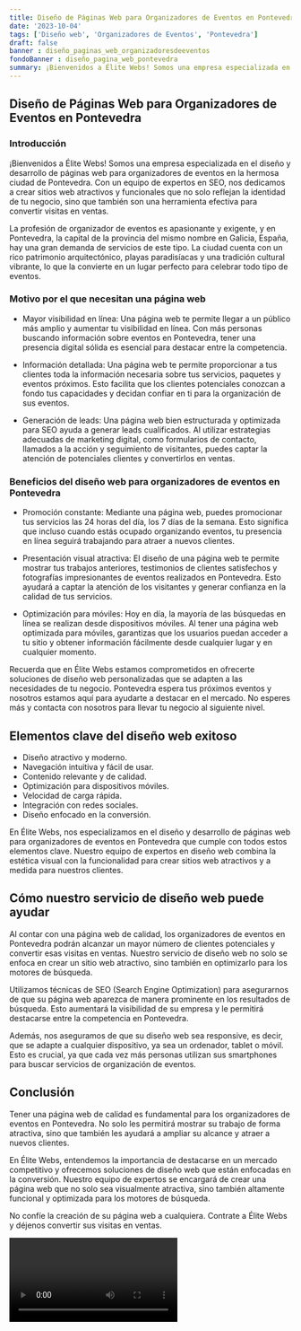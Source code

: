 ```yaml
---
title: Diseño de Páginas Web para Organizadores de Eventos en Pontevedra
date: '2023-10-04'
tags: ['Diseño web', 'Organizadores de Eventos', 'Pontevedra']
draft: false
banner : diseño_paginas_web_organizadoresdeeventos
fondoBanner : diseño_pagina_web_pontevedra
summary: ¡Bienvenidos a Élite Webs! Somos una empresa especializada en el diseño y desarrollo de páginas web para organizadores de eventos en la hermosa ciudad de Pontevedra. Con un equipo de expertos en SEO, nos dedicamos a crear sitios web atractivos y funcionales que no solo reflejan la identidad de tu negocio, sino que también son una herramienta efectiva para convertir visitas en ventas.
---
```


## Diseño de Páginas Web para Organizadores de Eventos en Pontevedra

### Introducción

¡Bienvenidos a Élite Webs! Somos una empresa especializada en el diseño y desarrollo de páginas web para organizadores de eventos en la hermosa ciudad de Pontevedra. Con un equipo de expertos en SEO, nos dedicamos a crear sitios web atractivos y funcionales que no solo reflejan la identidad de tu negocio, sino que también son una herramienta efectiva para convertir visitas en ventas.

La profesión de organizador de eventos es apasionante y exigente, y en Pontevedra, la capital de la provincia del mismo nombre en Galicia, España, hay una gran demanda de servicios de este tipo. La ciudad cuenta con un rico patrimonio arquitectónico, playas paradisíacas y una tradición cultural vibrante, lo que la convierte en un lugar perfecto para celebrar todo tipo de eventos.

### Motivo por el que necesitan una página web

* Mayor visibilidad en línea: Una página web te permite llegar a un público más amplio y aumentar tu visibilidad en línea. Con más personas buscando información sobre eventos en Pontevedra, tener una presencia digital sólida es esencial para destacar entre la competencia.

* Información detallada: Una página web te permite proporcionar a tus clientes toda la información necesaria sobre tus servicios, paquetes y eventos próximos. Esto facilita que los clientes potenciales conozcan a fondo tus capacidades y decidan confiar en ti para la organización de sus eventos.

* Generación de leads: Una página web bien estructurada y optimizada para SEO ayuda a generar leads cualificados. Al utilizar estrategias adecuadas de marketing digital, como formularios de contacto, llamados a la acción y seguimiento de visitantes, puedes captar la atención de potenciales clientes y convertirlos en ventas.

### Beneficios del diseño web para organizadores de eventos en Pontevedra

* Promoción constante: Mediante una página web, puedes promocionar tus servicios las 24 horas del día, los 7 días de la semana. Esto significa que incluso cuando estás ocupado organizando eventos, tu presencia en línea seguirá trabajando para atraer a nuevos clientes.

* Presentación visual atractiva: El diseño de una página web te permite mostrar tus trabajos anteriores, testimonios de clientes satisfechos y fotografías impresionantes de eventos realizados en Pontevedra. Esto ayudará a captar la atención de los visitantes y generar confianza en la calidad de tus servicios.

* Optimización para móviles: Hoy en día, la mayoría de las búsquedas en línea se realizan desde dispositivos móviles. Al tener una página web optimizada para móviles, garantizas que los usuarios puedan acceder a tu sitio y obtener información fácilmente desde cualquier lugar y en cualquier momento.

Recuerda que en Élite Webs estamos comprometidos en ofrecerte soluciones de diseño web personalizadas que se adapten a las necesidades de tu negocio. Pontevedra espera tus próximos eventos y nosotros estamos aquí para ayudarte a destacar en el mercado. No esperes más y contacta con nosotros para llevar tu negocio al siguiente nivel.

<GifSeo />

<Cta />

## Elementos clave del diseño web exitoso

- Diseño atractivo y moderno.
- Navegación intuitiva y fácil de usar.
- Contenido relevante y de calidad.
- Optimización para dispositivos móviles.
- Velocidad de carga rápida.
- Integración con redes sociales.
- Diseño enfocado en la conversión.

En Élite Webs, nos especializamos en el diseño y desarrollo de páginas web para organizadores de eventos en Pontevedra que cumple con todos estos elementos clave. Nuestro equipo de expertos en diseño web combina la estética visual con la funcionalidad para crear sitios web atractivos y a medida para nuestros clientes.

## Cómo nuestro servicio de diseño web puede ayudar

Al contar con una página web de calidad, los organizadores de eventos en Pontevedra podrán alcanzar un mayor número de clientes potenciales y convertir esas visitas en ventas. Nuestro servicio de diseño web no solo se enfoca en crear un sitio web atractivo, sino también en optimizarlo para los motores de búsqueda.

Utilizamos técnicas de SEO (Search Engine Optimization) para asegurarnos de que su página web aparezca de manera prominente en los resultados de búsqueda. Esto aumentará la visibilidad de su empresa y le permitirá destacarse entre la competencia en Pontevedra.

Además, nos aseguramos de que su diseño web sea responsive, es decir, que se adapte a cualquier dispositivo, ya sea un ordenador, tablet o móvil. Esto es crucial, ya que cada vez más personas utilizan sus smartphones para buscar servicios de organización de eventos.

## Conclusión

Tener una página web de calidad es fundamental para los organizadores de eventos en Pontevedra. No solo les permitirá mostrar su trabajo de forma atractiva, sino que también les ayudará a ampliar su alcance y atraer a nuevos clientes.

En Élite Webs, entendemos la importancia de destacarse en un mercado competitivo y ofrecemos soluciones de diseño web que están enfocadas en la conversión. Nuestro equipo de expertos se encargará de crear una página web que no solo sea visualmente atractiva, sino también altamente funcional y optimizada para los motores de búsqueda.

No confíe la creación de su página web a cualquiera. Contrate a Élite Webs y déjenos convertir sus visitas en ventas.

<Video />

<CtaBot job='Organizadores de Eventos' city='Pontevedra'/>

<Gmaps query='Pontevedra+españa+maps' />